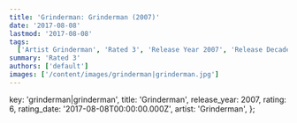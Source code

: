 ```yaml
---
title: 'Grinderman: Grinderman (2007)'
date: '2017-08-08'
lastmod: '2017-08-08'
tags:
  ['Artist Grinderman', 'Rated 3', 'Release Year 2007', 'Release Decade 2000']
summary: 'Rated 3'
authors: ['default']
images: ['/content/images/grinderman|grinderman.jpg']
---
```


  key: 'grinderman|grinderman',
  title: 'Grinderman',
  release_year: 2007,
  rating: 6,
  rating_date: '2017-08-08T00:00:00.000Z',
  artist: 'Grinderman',
};

<MusicRating data={data} />

